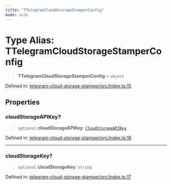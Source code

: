 ```yaml
---
title: "TTelegramCloudStorageStamperConfig"
mode: wide
---
```

  
# Type Alias: TTelegramCloudStorageStamperConfig

> **TTelegramCloudStorageStamperConfig** = `object`

Defined in: [telegram-cloud-storage-stamper/src/index.ts:15](https://github.com/tkhq/sdk/blob/d88b5e1f9a6cca8e54e61f8a127aa90fcebeaa2e/packages/telegram-cloud-storage-stamper/src/index.ts#L15)

## Properties

### cloudStorageAPIKey?

> `optional` **cloudStorageAPIKey**: [`CloudStorageAPIKey`](../CloudStorageAPIKey/readme)

Defined in: [telegram-cloud-storage-stamper/src/index.ts:16](https://github.com/tkhq/sdk/blob/d88b5e1f9a6cca8e54e61f8a127aa90fcebeaa2e/packages/telegram-cloud-storage-stamper/src/index.ts#L16)

***

### cloudStorageKey?

> `optional` **cloudStorageKey**: `string`

Defined in: [telegram-cloud-storage-stamper/src/index.ts:17](https://github.com/tkhq/sdk/blob/d88b5e1f9a6cca8e54e61f8a127aa90fcebeaa2e/packages/telegram-cloud-storage-stamper/src/index.ts#L17)

